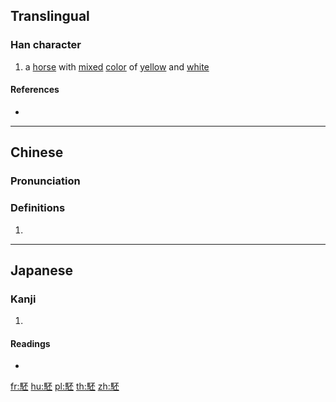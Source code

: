 {{character info/new}}
==Translingual==

===Han character===
{{Han char|rn=187|rad=馬|as=05|sn=15|four=71319|canj=SFMFM|ids=⿰馬丕}}

# a [[horse]] with [[mix]]ed [[color]] of [[yellow]] and [[white]]

====References====
* {{Han ref|kx=1436.060|dkj=44664|dj=1960.310|hdz=74546.060|uh=99D3|ud=39379|bh=E8C9|bd=59593}}

----

==Chinese==
{{zh-forms}}

===Pronunciation===
{{zh-pron
|m=pī
|c=pei1
|mc=y
|oc=y
|ma=
|cat=n
}}

===Definitions===
{{zh-hanzi}}

# {{rfdef|lang=zh}}

----

==Japanese==

===Kanji===
{{ja-kanji|grade=|rs=馬05}}

# {{defn|lang=ja|sort=馬05}}

====Readings====
* {{ja-readings|on=[[ひ]] (hi)|kun=[[しらかげ]] (shirakage)}}

[[fr:駓]]
[[hu:駓]]
[[pl:駓]]
[[th:駓]]
[[zh:駓]]